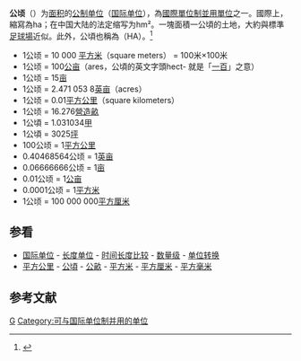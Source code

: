 {{Expand language|1=en|time=2020-09-30T14:06:08+00:00}}
{{noteTA
|G1=長度單位
}}
{{Infobox unit
| bgcolor =
| name = 公頃
| image =
| caption =
| standard = [[可並用單位|國際單位制並用單位]]
| quantity = [[面積|面積]]
| symbol = ha
| extralabel = [[國際單位制基本單位|國際單位制基本單位]]換算
| extradata = 1 ha = 100[[米_(单位)|m]]*100[[米_(单位)|m]] = 10<sup>4</sup> [[米_(单位)|m]]<sup>2</sup>
}}
'''公顷'''（{{lang|en|hectare}}）为[[面积|面积]]的[[公制单位|公制单位]]（[[国际单位|国际单位]]），為[[可並用單位|國際單位制並用單位]]之一。國際上，縮寫為ha；在中国大陆的法定缩写为hm²。一塊面積一公頃的土地，大約與標準[[足球場|足球場]]近似。此外，公頃也稱為（HA）。<ref name="sibrochuretable6">{{cite web|author1=BIPM|title=SI Brochure, Table 6|url=http://www.bipm.org/en/publications/si-brochure/table6.html|accessdate=17 November 2014|date=2014|archive-date=2014-11-11|archive-url=https://web.archive.org/web/20141111155820/http://www.bipm.org/en/publications/si-brochure/table6.html|dead-url=no}}</ref>

* 1公顷 = 10 000 [[平方米|平方米]]（square meters） = 100米×100米
* 1公顷 = 100[[公亩|公亩]]（ares，公頃的英文字頭hect- 就是「[[百_(词头)|一百]]」之意）
* 1公顷 = 15[[亩|亩]]
* 1公顷 = 2.471 053 8[[英亩|英亩]]（acres）
* 1公顷 = 0.01[[平方公里|平方公里]]（square kilometers）
* 1公顷 = 16.276[[營造畝|營造畝]]
* 1公頃 = 1.031034[[台制#單位換算|甲]]
* 1公頃 = 3025[[坪|坪]]
* 100公顷 = 1[[平方公里|平方公里]]
* 0.40468564公顷 = 1[[英亩|英亩]]
* 0.06666666公顷 = 1[[亩|亩]]
* 0.01公顷 = 1[[公亩|公亩]]
* 0.0001公顷 = 1[[平方米|平方米]]
* 1公顷 = 100 000 000[[平方厘米|平方厘米]]

== 参看 ==
* [[国际单位|国际单位]] - [[长度单位|长度单位]] - [[时间长度比较|时间长度比较]] - [[数量级|数量级]] - [[单位转换|单位转换]]
* [[平方公里|平方公里]] - [[公頃|公頃]] - [[公畝|公畝]] - [[平方米|平方米]] - [[平方厘米|平方厘米]] - [[平方毫米|平方毫米]]

==参考文献==
{{reflist}}
{{面積單位}}
{{国际单位制基本单位}}

[[Category:面積單位|G]]
[[Category:可与国际单位制并用的单位|Category:可与国际单位制并用的单位]]